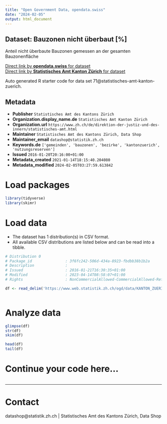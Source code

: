 ```yaml
---
title: "Open Government Data, opendata.swiss"
date: "2024-02-05"
output: html_document
---
```


## Dataset: Bauzonen nicht überbaut  [%]

Anteil nicht überbaute Bauzonen gemessen an der gesamten Bauzonenfläche

[Direct link by **opendata.swiss** for dataset](https://opendata.swiss/de/dataset/bauzonen-nicht-uberbaut)<br>
[Direct link by **Statistisches Amt Kanton Zürich** for dataset](https://www.zh.ch/de/politik-staat/gemeinden/gemeindeportraet.html)

Auto generated R starter code for data set 71@statistisches-amt-kanton-zuerich.

## Metadata

- **Publisher** `Statistisches Amt des Kantons Zürich`
- **Organization.display_name.de** `Statistisches Amt Kanton Zürich`
- **Organization.url** `https://www.zh.ch/de/direktion-der-justiz-und-des-innern/statistisches-amt.html`
- **Maintainer** `Statistisches Amt des Kantons Zürich, Data Shop`
- **Maintainer_email** `datashop@statistik.zh.ch`
- **Keywords.de** `['gemeinden', 'bauzonen', 'bezirke', 'kantonzuerich', 'nutzungsreserven']`
- **Issued** `2016-01-20T20:16:00+01:00`
- **Metadata_created** `2021-01-14T18:15:40.204080`
- **Metadata_modified** `2024-02-05T03:27:59.613842`


# Load packages

```r

library(tidyverse)
library(skimr)

```

# Load data

-   The dataset has 1 distribution(s) in CSV format.
-   All available CSV distributions are listed below and can be read into a tibble.

```r

# Distribution 0
# Package_id               : 3f6fc242-506d-434a-8923-fbdbb38b1b2a
# Description              : 
# Issued                   : 2016-01-21T16:30:35+01:00
# Modified                 : 2023-04-14T08:58:07+01:00
# Rights                   : NonCommercialAllowed-CommercialAllowed-ReferenceRequired

df <- read_delim('https://www.web.statistik.zh.ch/ogd/data/KANTON_ZUERICH_49.csv')



```

# Analyze data

```r

glimpse(df)
str(df)
skim(df)

head(df)
tail(df)

```

# Continue your code here...

```r

```

------------------------------------------------------------------------

# Contact

datashop@statistik.zh.ch | Statistisches Amt des Kantons Zürich, Data Shop
